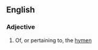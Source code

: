 {{also|hymeneal|hymenial}}

==English==

===Adjective===
{{en-adj|-}}

# Of, or pertaining to, the [[hymen]]